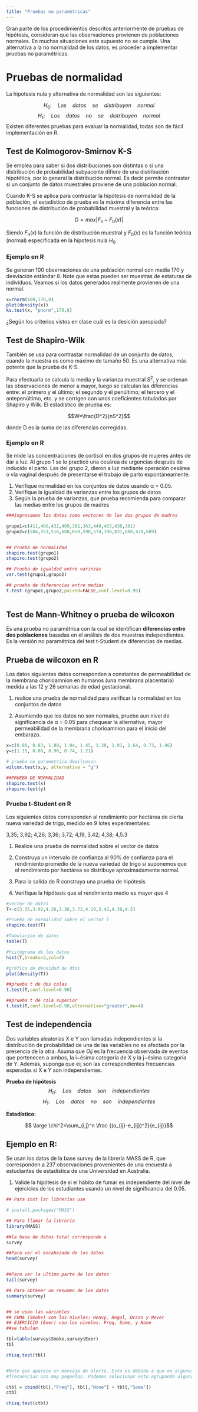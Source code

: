```yaml
---
title: "Pruebas no paramétricas"
---
```


Gran parte de los procedimientos descritos anteriormente de pruebas de hipótesis, consideran que las observaciones provienen de poblaciones normales. En muchas situaciones este supuesto no se cumple. Una alternativa a la no normalidad de los datos, es proceder a implementar pruebas no paramétricas.

# Pruebas de normalidad

La hipotesis nula y alternativa de normalidad son las siguientes:

 $$ H_0:  \quad Los\quad datos\quad se\quad distribuyen \quad normal$$
$$H_1:  \quad Los\quad datos\quad no \quad se\quad distribuyen \quad normal$$
Existen diferentes pruebas para evaluar la normalidad, todas son de fácil implementación en R.


## Test de Kolmogorov-Smirnov K-S

Se emplea para saber si dos distribuciones son distintas o si una distribución de probabilidad subyacente difiere de una distribución hipotética, por lo general la distribución normal. Es decir permite contrastar si un conjunto de datos muestrales proviene de una población normal. 

Cuando K-S se aplica para contrastar la hipótesis de normalidad de la población, el estadístico de prueba es la máxima diferencia entre las funciones de distribución de probabilidad muestral y la teórica:

$$D=max|F_n-F_0(x)|$$

Siendo $F_n (x)$ la función de distribución muestral y $F_0(x)$ es la función teórica (normal) especificada en la hipotesis nula $H_0$

### Ejemplo en R

Se generan 100 observaciones de una población normal con media 170 y desviación estándar 8. Note que estas pueden ser muestras de estaturas de individuos. Veamos si los datos generados realmente provienen de una normal.

```r

x=rnorm(100,170,8)
plot(density(x))
ks.test(x, "pnorm",170,8)

```
¿Según los criterios vistos en clase cuál es la desición apropiada?

## Test de Shapiro-Wilk

También se usa para contrastar normalidad de un conjunto de datos, cuando la muestra es como máximo de tamaño 50. Es una alternativa más potente que la prueba de K-S. 

Para efectuarla se calcula la media y la varianza muestral $S^2$, y se ordenan las observaciones de menor a mayor, luego se calculan las diferencias entre: el primero y el último; el segundo y el penúltimo; el tercero y el antepenúltimo, etc. y se corrigen con unos coeficientes tabulados por Shapiro y Wilk. El estadístico de prueba es:

$$W=\frac{D^2}{nS^2}$$


donde D es la suma de las diferencias corregidas.

### Ejemplo en R

Se mide las concentraciones de cortisol en dos grupos de mujeres antes de dar a luz. Al grupo 1 se le practicó una cesárea de urgencias después de inducido el parto. Las del grupo 2, dieron a luz mediante operación cesárea o vía vaginal después de presentarse el trabajo de parto expontáneamente.

1. Verifique normalidad en los conjuntos de datos usando α = 0.05.
2. Verifique la igualdad de varianzas entre los grupos de datos
3. Según la prueba de varianzas, que prueba recomienda para comparar las medias entre los grupos de madres



```r

###Ingresamos los datos como vectores de los dos grupos de madres

grupo1=c(411,466,432,409,381,363,449,483,438,381)
grupo2=c(584,553,516,688,650,590,574,700,831,688,478,689)         


## Prueba de normalidad
shapiro.test(grupo1)
shapiro.test(grupo2)

## Prueba de igualdad entre varinzas
var.test(grupo1,grupo2)

## prueba de diferencias entre medias
t.test (grupo1,grupo2,paired=FALSE,conf.level=0.95)
         
```



## Test de Mann-Whitney o prueba de wilcoxon

Es una prueba no paramétrica con la cual se identifican **diferencias entre dos poblaciones** basadas en el análisis de dos muestras independientes. Es la versión no paramétrica del test t-Student de diferencias de medias.

## Prueba de wilcoxon en R
Los datos siguientes datos corresponden a constantes de permeabilidad de la membrana chorioamnion en humanos (una membrana placentaria) medida a las 12 y 26 semanas de edad gestacional.


1. realice una prueba de normalidad para verificar la normalidad en los conjuntos de datos

2. Asumiendo que los datos no son normales, pruebe aun nivel de significancia de α = 0.05 para chequear la alternativa, mayor permeabilidad de la membrana chorioamnion para el inicio del embarazo.

```r

x=c(0.80, 0.83, 1.89, 1.04, 1.45, 1.38, 1.91, 1.64, 0.73, 1.46)
y=c(1.15, 0.88, 0.90, 0.74, 1.21)

# prueba no parametrica dewilcoxon
wilcox.test(x,y, alternative = "g")

##PRUEBA DE NORMALIDAD
shapiro.test(x)
shapiro.test(y)


```


### Prueba t-Student en R

Los siguientes datos corresponden al rendimiento por hectárea de cierta nueva variedad de trigo, medido en 9 lotes experimentales: 

3,35; 3,92; 4,26; 3,36; 3,72; 4,19, 3,42; 4,38; 4,5.3

1. Realice una prueba de normalidad sobre el vector de datos

2. Construya un intervalo de confianza al 90% de confianza para el rendimiento promedio de la nueva variedad de trigo si suponemos que el rendimiento por hectárea se distribuye aproximadamente normal.

3. Para la salida de R construya una prueba de hipótesis

4. Verifique la hipótesis que el rendimiento medio es mayor que 4



```r

#vector de datos
T<-c(3.35,3.92,4.26,3.36,3.72,4.19,3.42,4.38,4.5)

#Prueba de normalidad sobre el vector T
shapiro.test(T)

#Tabulación de datos
table(T)

#histograma de los datos
hist(T,breaks=3,col=4)

#gráfico de densidad de dtos
plot(density(T))

##prueba t de dos colas
t.test(T,conf.level=0.90)

##prueba t de cola superior
t.test(T,conf.level=0.90,alternative="greater",mu=4)

```


## Test de independencia

Dos variables aleatorias X e Y son llamadas independientes si la distribución de probabilidad de una de las variables no es afectada por la presencia de la otra.
Asuma que $Oij$ es la frecuencia observada de eventos que pertenecen a ambos, la i−ésima categoría de X y la j−ésima categoría de Y. Además, suponga que eij son las correspondientes frecuencias esperadas si X e Y son independientes.

**Prueba de hipótesis**
$$H_0:  \quad Los\quad datos\quad son \quad independientes$$
$$H_1:  \quad Los\quad datos\quad no \quad son \quad independientes$$


**Estadístico:**

$$ \large \chi^2=\sum_{i,j}^n \frac {(o_{ij}-e_{ij})^2}{e_{ij}}$$



## Ejemplo en R:

Se usan los datos de la base survey de la librería MASS de R, que corresponden a 237 observaciones provenientes de una encuesta a estudiantes de estadística de una Universidad en Australia.

1. Valide la hipótesis de si el hábito de fumar es independiente del nivel de ejercicios de los estudiantes usando un nivel de significancia del 0.05.

```r
## Para inst lar librerías use

# install.packages("MASS")

## Para llamar la librería
library(MASS)

##la base de datos total corresponde a 
survey

##Para ver el encabezado de los datos
head(survey)


##Para ver la ultima parte de los datos
tail(survey)

## Para obtener un resumen de los datos
summary(survey)


## se usan las variables
## FUMA (Smoke) con los niveles: Heavy, Regul, Occas y Never 
## EJERCICIO (Exer) con los niveles: Freq, Some, y None
##se tabulan

tbl=table(survey$Smoke,survey$Exer)
tbl

chisq.test(tbl)


#Note que aparece un mensaje de alerta. Esto es debido a que en algunas celdas las
#frecuencias son muy pequeñas. Podemos solucionar esto agrupando algunas columnas.

ctbl = cbind(tbl[,"Freq"], tbl[,"None"] + tbl[,"Some"])
ctbl

chisq.test(ctbl)


```

